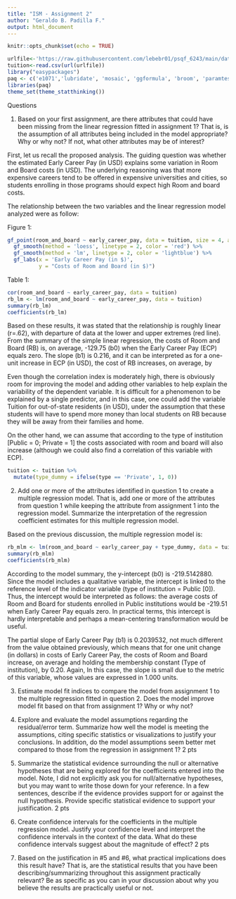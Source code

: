 ```yaml
---
title: "ISM - Assignment 2"
author: "Geraldo B. Padilla F."
output: html_document
---
```


```r
knitr::opts_chunk$set(echo = TRUE)
```

```r
urlfile<-'https://raw.githubusercontent.com/lebebr01/psqf_6243/main/data/salary_tuition.csv'
tuition<-read.csv(url(urlfile))
library("easypackages")
paq <- c('e1071','lubridate', 'mosaic', 'ggformula', 'broom', 'paramtest', 'pwr', 'ggplot2', 'nlme', 'dplyr', 'knitr', 'dplyr', 'dbplyr', 'readxl', 'GGally', 'Hmisc', 'corrplot', 'PerformanceAnalytics', 'statthink', 'tidyverse', 'Lahman')
libraries(paq)
theme_set(theme_statthinking())
```

Questions

1. Based on your first assignment, are there attributes that could have been missing from the linear regression fitted in assignment 1? That is, is the assumption of all attributes being included in the model appropriate? Why or why not? If not, what other attributes may be of interest?

First, let us recall the proposed analysis. The guiding question was whether the estimated Early Career Pay (in USD) explains some variation in Room and Board costs (in USD). The underlying reasoning was that more expensive careers tend to be offered in expensive universities and cities, so students enrolling in those programs should expect high Room and board costs.

The relationship between the two variables and the linear regression model analyzed were as follow:

Figure 1:

```r
gf_point(room_and_board ~ early_career_pay, data = tuition, size = 4, alpha = .5) %>%
  gf_smooth(method = 'loess', linetype = 2, color = 'red') %>%
  gf_smooth(method = 'lm', linetype = 2, color = 'lightblue') %>%
  gf_labs(x = 'Early Career Pay (in $)',
          y = "Costs of Room and Board (in $)")
```

Table 1:

```r
cor(room_and_board ~ early_career_pay, data = tuition)
rb_lm <- lm(room_and_board ~ early_career_pay, data = tuition)
summary(rb_lm)
coefficients(rb_lm)
```

Based on these results, it was stated that the relationship is roughly linear (r=.62), with departure of data at the lower and upper extremes (red line). From the summary of the simple linear regression, the costs of Room and Board (RB) is, on average, -129.75 (b0) when the Early Career Pay (ECP) equals zero. The slope (b1) is 0.216, and it can be interpreted as for a one-unit increase in ECP (in USD), the cost of RB increases, on average, by 

Even though the correlation index is moderately high, there is obviously room for improving the model and adding other variables to help explain the variability of the dependent variable. It is difficult for a phenomenon to be explained by a single predictor, and in this case, one could add the variable Tuition for out-of-state residents (in USD), under the assumption that these students will have to spend more money than local students on RB because they will be away from their families and home.

On the other hand, we can assume that according to the type of institution [Public = 0; Private = 1] the costs associated with room and board will also increase (although we could also find a correlation of this variable with ECP).

```r
tuition <- tuition %>%
  mutate(type_dummy = ifelse(type == 'Private', 1, 0))
```

2. Add one or more of the attributes identified in question 1 to create a multiple regression model. That is, add one or more of the attributes from question 1 while keeping the attribute from assignment 1 into the regression model. Summarize the interpretation of the regression coefficient estimates for this multiple regression model.

Based on the previous discussion, the multiple regression model is:

```r
rb_mlm <- lm(room_and_board ~ early_career_pay + type_dummy, data = tuition)
summary(rb_mlm)
coefficients(rb_mlm)
```

According to the model summary, the y-intercept (b0) is -219.5142880. Since the model includes a qualitative variable, the intercept is linked to the reference level of the indicator variable (type of institution = Public [0]). Thus, the intercept would be interpreted as follows: the average costs of Room and Board for students enrolled in Public institutions would be -219.51 when Early Career Pay equals zero. In practical terms, this intercept is hardly interpretable and perhaps a mean-centering transformation would be useful.

The partial slope of Early Career Pay (b1) is 0.2039532, not much different from the value obtained previously, which means that for one unit change (in dollars) in costs of Early Career Pay, the costs of Room and Board increase, on average and holding the membership constant (Type of institution), by 0.20. Again, In this case, the slope is small due to the metric of this variable, whose values are expressed in 1.000 units.

3. Estimate model fit indices to compare the model from assignment 1 to the multiple regression fitted in question 2. Does the model improve model fit based on that from assignment 1? Why or why not?

4. Explore and evaluate the model assumptions regarding the residual/error term. Summarize how well the model is meeting the assumptions, citing specific statistics or visualizations to justify your conclusions. In addition, do the model assumptions seem better met compared to those from the regression in assignment 1? 2 pts

5. Summarize the statistical evidence surrounding the null or alternative hypotheses that are being explored for the coefficients entered into the model. Note, I did not explicitly ask you for null/alternative hypotheses, but you may want to write those down for your reference. In a few sentences, describe if the evidence provides support for or against the null hypothesis. Provide specific statistical evidence to support your justification. 2 pts

6. Create confidence intervals for the coefficients in the multiple regression model. Justify your confidence level and interpret the confidence intervals in the context of the data. What do these confidence intervals suggest about the magnitude of effect? 2 pts

7. Based on the justification in #5 and #6, what practical implications does this result have? That is, are the statistical results that you have been describing/summarizing throughout this assignment practically relevant? Be as specific as you can in your discussion about why you believe the results are practically useful or not.
